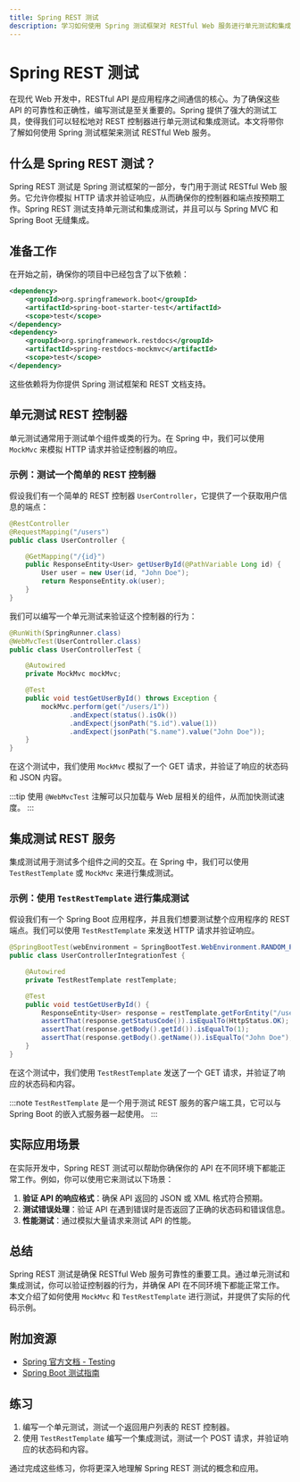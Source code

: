 ```yaml
---
title: Spring REST 测试
description: 学习如何使用 Spring 测试框架对 RESTful Web 服务进行单元测试和集成测试。本文适合初学者，包含代码示例和实际案例。
---
```


# Spring REST 测试

在现代 Web 开发中，RESTful API 是应用程序之间通信的核心。为了确保这些 API 的可靠性和正确性，编写测试是至关重要的。Spring 提供了强大的测试工具，使得我们可以轻松地对 REST 控制器进行单元测试和集成测试。本文将带你了解如何使用 Spring 测试框架来测试 RESTful Web 服务。

## 什么是 Spring REST 测试？

Spring REST 测试是 Spring 测试框架的一部分，专门用于测试 RESTful Web 服务。它允许你模拟 HTTP 请求并验证响应，从而确保你的控制器和端点按预期工作。Spring REST 测试支持单元测试和集成测试，并且可以与 Spring MVC 和 Spring Boot 无缝集成。

## 准备工作

在开始之前，确保你的项目中已经包含了以下依赖：

```xml
<dependency>
    <groupId>org.springframework.boot</groupId>
    <artifactId>spring-boot-starter-test</artifactId>
    <scope>test</scope>
</dependency>
<dependency>
    <groupId>org.springframework.restdocs</groupId>
    <artifactId>spring-restdocs-mockmvc</artifactId>
    <scope>test</scope>
</dependency>
```

这些依赖将为你提供 Spring 测试框架和 REST 文档支持。

## 单元测试 REST 控制器

单元测试通常用于测试单个组件或类的行为。在 Spring 中，我们可以使用 `MockMvc` 来模拟 HTTP 请求并验证控制器的响应。

### 示例：测试一个简单的 REST 控制器

假设我们有一个简单的 REST 控制器 `UserController`，它提供了一个获取用户信息的端点：

```java
@RestController
@RequestMapping("/users")
public class UserController {

    @GetMapping("/{id}")
    public ResponseEntity<User> getUserById(@PathVariable Long id) {
        User user = new User(id, "John Doe");
        return ResponseEntity.ok(user);
    }
}
```

我们可以编写一个单元测试来验证这个控制器的行为：

```java
@RunWith(SpringRunner.class)
@WebMvcTest(UserController.class)
public class UserControllerTest {

    @Autowired
    private MockMvc mockMvc;

    @Test
    public void testGetUserById() throws Exception {
        mockMvc.perform(get("/users/1"))
               .andExpect(status().isOk())
               .andExpect(jsonPath("$.id").value(1))
               .andExpect(jsonPath("$.name").value("John Doe"));
    }
}
```

在这个测试中，我们使用 `MockMvc` 模拟了一个 GET 请求，并验证了响应的状态码和 JSON 内容。

:::tip
使用 `@WebMvcTest` 注解可以只加载与 Web 层相关的组件，从而加快测试速度。
:::

## 集成测试 REST 服务

集成测试用于测试多个组件之间的交互。在 Spring 中，我们可以使用 `TestRestTemplate` 或 `MockMvc` 来进行集成测试。

### 示例：使用 `TestRestTemplate` 进行集成测试

假设我们有一个 Spring Boot 应用程序，并且我们想要测试整个应用程序的 REST 端点。我们可以使用 `TestRestTemplate` 来发送 HTTP 请求并验证响应。

```java
@SpringBootTest(webEnvironment = SpringBootTest.WebEnvironment.RANDOM_PORT)
public class UserControllerIntegrationTest {

    @Autowired
    private TestRestTemplate restTemplate;

    @Test
    public void testGetUserById() {
        ResponseEntity<User> response = restTemplate.getForEntity("/users/1", User.class);
        assertThat(response.getStatusCode()).isEqualTo(HttpStatus.OK);
        assertThat(response.getBody().getId()).isEqualTo(1);
        assertThat(response.getBody().getName()).isEqualTo("John Doe");
    }
}
```

在这个测试中，我们使用 `TestRestTemplate` 发送了一个 GET 请求，并验证了响应的状态码和内容。

:::note
`TestRestTemplate` 是一个用于测试 REST 服务的客户端工具，它可以与 Spring Boot 的嵌入式服务器一起使用。
:::

## 实际应用场景

在实际开发中，Spring REST 测试可以帮助你确保你的 API 在不同环境下都能正常工作。例如，你可以使用它来测试以下场景：

1. **验证 API 的响应格式**：确保 API 返回的 JSON 或 XML 格式符合预期。
2. **测试错误处理**：验证 API 在遇到错误时是否返回了正确的状态码和错误信息。
3. **性能测试**：通过模拟大量请求来测试 API 的性能。

## 总结

Spring REST 测试是确保 RESTful Web 服务可靠性的重要工具。通过单元测试和集成测试，你可以验证控制器的行为，并确保 API 在不同环境下都能正常工作。本文介绍了如何使用 `MockMvc` 和 `TestRestTemplate` 进行测试，并提供了实际的代码示例。

## 附加资源

- [Spring 官方文档 - Testing](https://docs.spring.io/spring-framework/docs/current/reference/html/testing.html)
- [Spring Boot 测试指南](https://spring.io/guides/gs/testing-web/)

## 练习

1. 编写一个单元测试，测试一个返回用户列表的 REST 控制器。
2. 使用 `TestRestTemplate` 编写一个集成测试，测试一个 POST 请求，并验证响应的状态码和内容。

通过完成这些练习，你将更深入地理解 Spring REST 测试的概念和应用。